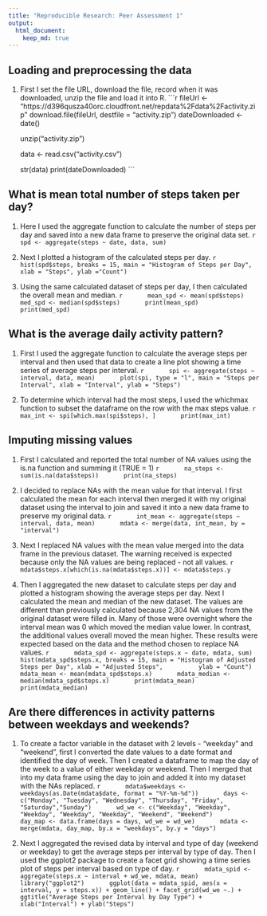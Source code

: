 ```yaml
---
title: "Reproducible Research: Peer Assessment 1"
output: 
  html_document:
    keep_md: true
---
```



## Loading and preprocessing the data
1. First I set the file URL, download the file, record when it was downloaded, unzip the file and load it into R.
    ```r
    fileUrl <- "https://d396qusza40orc.cloudfront.net/repdata%2Fdata%2Factivity.zip"
    download.file(fileUrl, destfile = "activity.zip")
    dateDownloaded <- date()
    
    unzip("activity.zip")
    
    data <- read.csv("activity.csv")
    
    str(data)
    print(dateDownloaded)
    ```

## What is mean total number of steps taken per day?
1. Here I used the aggregate function to calculate the number of steps per day and saved into a new data frame to preserve the original data set.
    ```r
      spd <- aggregate(steps ~ date, data, sum)
    ```

2. Next I plotted a histogram of the calculated steps per day.
    ```r
      hist(spd$steps, breaks = 15, main = "Histogram of Steps per Day", xlab = "Steps", ylab ="Count")
    ```

3. Using the same calculated dataset of steps per day, I then calculated the overall mean and median.
    ```r
      mean_spd <- mean(spd$steps)
      med_spd <- median(spd$steps)
      print(mean_spd)
      print(med_spd)
    ```

## What is the average daily activity pattern?
1. First I used the aggregate function to calculate the average steps per interval and then used that data to create a line plot showing a time series of average steps per interval.
    ```r
      spi <- aggregate(steps ~ interval, data, mean)
      plot(spi, type = "l", main = "Steps per Interval", xlab = "Interval", ylab = "Steps")
    ```

2. To determine which interval had the most steps, I used the whichmax function to subset the dataframe on the row with the max steps value.
    ```r
      max_int <- spi[which.max(spi$steps), ]
      print(max_int)
    ```

## Imputing missing values
1. First I calculated and reported the total number of NA values using the is.na function and summing it (TRUE = 1)
    ```r
      na_steps <- sum(is.na(data$steps))
      print(na_steps)
    ```

2. I decided to replace NAs with the mean value for that interval.  I first calculated the mean for each interval then merged it with my original dataset using the interval to join and saved it into a new data frame to preserve my original data.
    ```r
      int_mean <- aggregate(steps ~ interval, data, mean)
      mdata <- merge(data, int_mean, by = "interval")
    ```

3. Next I replaced NA values with the mean value merged into the data frame in the previous dataset.  The warning received is expected because only the NA values are being replaced - not all values.
    ```r
      mdata$steps.x[which(is.na(mdata$steps.x))] <- mdata$steps.y
    ```

4. Then I aggregated the new dataset to calculate steps per day and plotted a histogram showing the average steps per day.  Next I calculated the mean and median of the new dataset.  The values are different than previously calculated because 2,304 NA values from the original dataset were filled in.  Many of those were overnight where the interval mean was 0 which moved the median value lower. In contrast, the additional values overall moved the mean higher. These results were expected based on the data and the method chosen to replace NA values.
    ```r
      mdata_spd <- aggregate(steps.x ~ date, mdata, sum) 
      hist(mdata_spd$steps.x, breaks = 15, main = "Histogram of Adjusted Steps per Day", xlab = "Adjusted Steps", 
        ylab = "Count")
      mdata_mean <- mean(mdata_spd$steps.x)
      mdata_median <- median(mdata_spd$steps.x)
      print(mdata_mean)
      print(mdata_median)
    ```  

## Are there differences in activity patterns between weekdays and weekends?
1. To create a factor variable in the dataset with 2 levels - "weekday" and "weekend", first I converted the date values to a date format and identified the day of week. Then I created a dataframe to map the day of the week to a value of either weekday or weekend. Then I merged that into my data frame using the day to join and added it into my dataset with the NAs replaced.
    ```r
      mdata$weekdays <- weekdays(as.Date(mdata$date, format = "%Y-%m-%d"))
      days <- c("Monday", "Tuesday", "Wednesday", "Thursday", "Friday", "Saturday","Sunday")
      wd_we <- c("Weekday", "Weekday", "Weekday", "Weekday", "Weekday", "Weekend", "Weekend")
      day_map <- data.frame(days = days, wd_we = wd_we)
      mdata <- merge(mdata, day_map, by.x = "weekdays", by.y = "days")
    ```

2. Next I aggregated the revised data by interval and type of day (weekend or weekday) to get the average steps per interval by type of day.  Then I used the ggplot2 package to create a facet grid showing a time series plot of steps per interval based on type of day.
    ```r
      mdata_spid <- aggregate(steps.x ~ interval + wd_we, mdata, mean)
      library("ggplot2")
      ggplot(data = mdata_spid, aes(x = interval, y = steps.x)) + geom_line() + facet_grid(wd_we ~.) + ggtitle("Average Steps per Interval by Day Type") + xlab("Interval") + ylab("Steps")
    ```  
  
